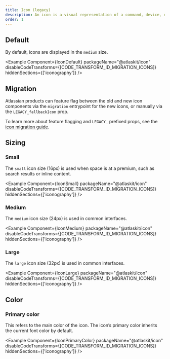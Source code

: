 ```yaml
---
title: Icon (legacy)
description: An icon is a visual representation of a command, device, directory, or common action.
order: 1
---
```



<Snippet name="new-icons-note" />

## Default

By default, icons are displayed in the `medium` size.

<Example
	Component={IconDefault}
	packageName="@atlaskit/icon"
	disableCodeTransforms={[CODE_TRANSFORM_ID_MIGRATION_ICONS]}
	hiddenSections={['iconography']}
/>

## Migration

Atlassian products can feature flag between the old and new icon components via the `migration`
entrypoint for the new icons, or manually via the `LEGACY_fallbackIcon` prop.

<Example
	Component={IconMigration}
	packageName="@atlaskit/icon"
	disableCodeTransforms={[CODE_TRANSFORM_ID_MIGRATION_ICONS]}
/>

To learn more about feature flagging and `LEGACY_` prefixed props, see the
[icon migration guide](/components/icon/migration-guide#atlassian-developers).

## Sizing

### Small

The `small` icon size (16px) is used when space is at a premium, such as search results or inline
content.

<Example
	Component={IconSmall}
	packageName="@atlaskit/icon"
	disableCodeTransforms={[CODE_TRANSFORM_ID_MIGRATION_ICONS]}
	hiddenSections={['iconography']}
/>

### Medium

The `medium` icon size (24px) is used in common interfaces.

<Example
	Component={IconMedium}
	packageName="@atlaskit/icon"
	disableCodeTransforms={[CODE_TRANSFORM_ID_MIGRATION_ICONS]}
	hiddenSections={['iconography']}
/>

### Large

The `large` icon size (32px) is used in common interfaces.

<Example
	Component={IconLarge}
	packageName="@atlaskit/icon"
	disableCodeTransforms={[CODE_TRANSFORM_ID_MIGRATION_ICONS]}
	hiddenSections={['iconography']}
/>

## Color

### Primary color

This refers to the main color of the icon. The icon’s primary color inherits the current font color
by default.

<Example
	Component={IconPrimaryColor}
	packageName="@atlaskit/icon"
	disableCodeTransforms={[CODE_TRANSFORM_ID_MIGRATION_ICONS]}
	hiddenSections={['iconography']}
/>
